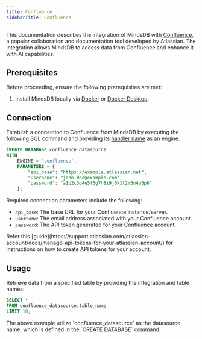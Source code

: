 ```yaml
---
title: Confluence
sidebarTitle: Confluence
---
```


This documentation describes the integration of MindsDB with [Confluence](https://www.atlassian.com/software/confluence), a popular collaboration and documentation tool developed by Atlassian.
The integration allows MindsDB to access data from Confluence and enhance it with AI capabilities.

## Prerequisites

Before proceeding, ensure the following prerequisites are met:

1. Install MindsDB locally via [Docker](https://docs.mindsdb.com/setup/self-hosted/docker) or [Docker Desktop](https://docs.mindsdb.com/setup/self-hosted/docker-desktop).

## Connection

Establish a connection to Confluence from MindsDB by executing the following SQL command and providing its [handler name](https://github.com/mindsdb/mindsdb/tree/main/mindsdb/integrations/handlers/confluence_handler) as an engine.

```sql
CREATE DATABASE confluence_datasource
WITH
    ENGINE = 'confluence',
    PARAMETERS = {
        "api_base": "https://example.atlassian.net",
        "username": "john.doe@example.com",
        "password": "a1b2c3d4e5f6g7h8i9j0k1l2m3n4o5p6"
    };
```

Required connection parameters include the following:

* `api_base`: The base URL for your Confluence instance/server.
* `username`: The email address associated with your Confluence account.
* `password`: The API token generated for your Confluence account.

<Tip>
Refer this [guide](https://support.atlassian.com/atlassian-account/docs/manage-api-tokens-for-your-atlassian-account/) for instructions on how to create API tokens for your account.
</Tip>

## Usage

Retrieve data from a specified table by providing the integration and table names:

```sql
SELECT *
FROM confluence_datasource.table_name
LIMIT 10;
```

<Note>
The above example utilize `confluence_datasource` as the datasource name, which is defined in the `CREATE DATABASE` command.
</Note>
